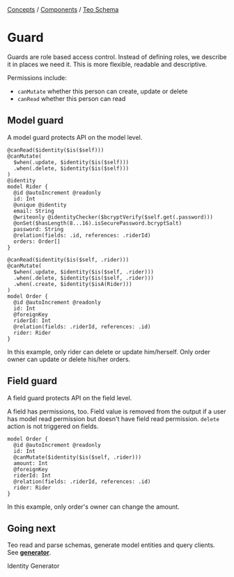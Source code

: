 
<div className="breadcrumbs">
  <span className="breadcrumb">
    <a href="/concepts">Concepts</a>
  </span>
  <span> / </span>
  <span className="breadcrumb">
    <a href="/concepts/components">Components</a>
  </span>
  <span> / </span>
  <span className="breadcrumb">
    <a href="/concepts/components/teo-schema">Teo Schema</a>
  </span>
</div>

# Guard

Guards are role based access control. Instead of defining roles, we
describe it in places we need it. This is more flexible, readable and
descriptive.

Permissions include:
- `canMutate` whether this person can create, update or delete
- `canRead` whether this person can read

## Model guard

A model guard protects API on the model level.

```teo showLineNumbers
@canRead($identity($is($self)))
@canMutate(
  $when(.update, $identity($is($self)))
  .when(.delete, $identity($is($self)))
)
@identity
model Rider {
  @id @autoIncrement @readonly
  id: Int
  @unique @identity
  email: String
  @writeonly @identityChecker($bcryptVerify($self.get(.password)))
  @onSet($hasLength(8...16).isSecurePassword.bcryptSalt)
  password: String
  @relation(fields: .id, references: .riderId)
  orders: Order[]
}

@canRead($identity($is($self, .rider)))
@canMutate(
  $when(.update, $identity($is($self, .rider)))
  .when(.delete, $identity($is($self, .rider)))
  .when(.create, $identity($isA(Rider)))
)
model Order {
  @id @autoIncrement @readonly
  id: Int
  @foreignKey
  riderId: Int
  @relation(fields: .riderId, references: .id)
  rider: Rider
}
```

In this example, only rider can delete or update him/herself. Only order owner
can update or delete his/her orders.

## Field guard

A field guard protects API on the field level.

A field has permissions, too. Field value is removed from the output if a user
has model read permission but doesn't have field read permission. `delete`
action is not triggered on fields.

```teo showLineNumbers
model Order {
  @id @autoIncrement @readonly
  id: Int
  @canMutate($identity($is($self, .rider)))
  amount: Int
  @foreignKey
  riderId: Int
  @relation(fields: .riderId, references: .id)
  rider: Rider
}
```

In this example, only order's owner can change the amount.

## Going next

Teo read and parse schemas, generate model entities and query clients. See
[**generator**](/concepts/components/teo-schema/generator).

<PrevNext>
  <PrevArticle href="/concepts/components/teo-schema/identity">Identity</PrevArticle>
  <NextArticle href="/concepts/components/teo-schema/generator">Generator</NextArticle>
</PrevNext>
